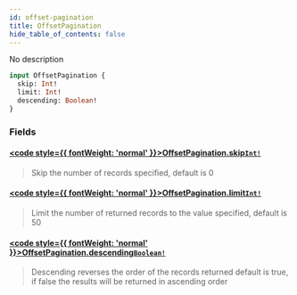 ```yaml
---
id: offset-pagination
title: OffsetPagination
hide_table_of_contents: false
---
```








No description

```graphql
input OffsetPagination {
  skip: Int!
  limit: Int!
  descending: Boolean!
}
```


### Fields

#### [<code style={{ fontWeight: 'normal' }}>OffsetPagination.<b>skip</b></code>](#)<Bullet />[`Int!`](/testnet/api/graphql/scalars/int) <Badge class="secondary" text="non-null"/> <Badge class="secondary" text="scalar"/>
> Skip the number of records specified, default is 0
> 

#### [<code style={{ fontWeight: 'normal' }}>OffsetPagination.<b>limit</b></code>](#)<Bullet />[`Int!`](/testnet/api/graphql/scalars/int) <Badge class="secondary" text="non-null"/> <Badge class="secondary" text="scalar"/>
> Limit the number of returned records to the value specified, default is 50
> 

#### [<code style={{ fontWeight: 'normal' }}>OffsetPagination.<b>descending</b></code>](#)<Bullet />[`Boolean!`](/testnet/api/graphql/scalars/boolean) <Badge class="secondary" text="non-null"/> <Badge class="secondary" text="scalar"/>
> Descending reverses the order of the records returned
default is true, if false the results will be returned in ascending order
> 






